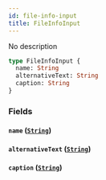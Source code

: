 ```yaml
---
id: file-info-input
title: FileInfoInput
---
```


No description

```graphql
type FileInfoInput {
  name: String
  alternativeText: String
  caption: String
}
```

### Fields

#### `name` ([`String`](/v1/scalars/string))

#### `alternativeText` ([`String`](/v1/scalars/string))

#### `caption` ([`String`](/v1/scalars/string))
